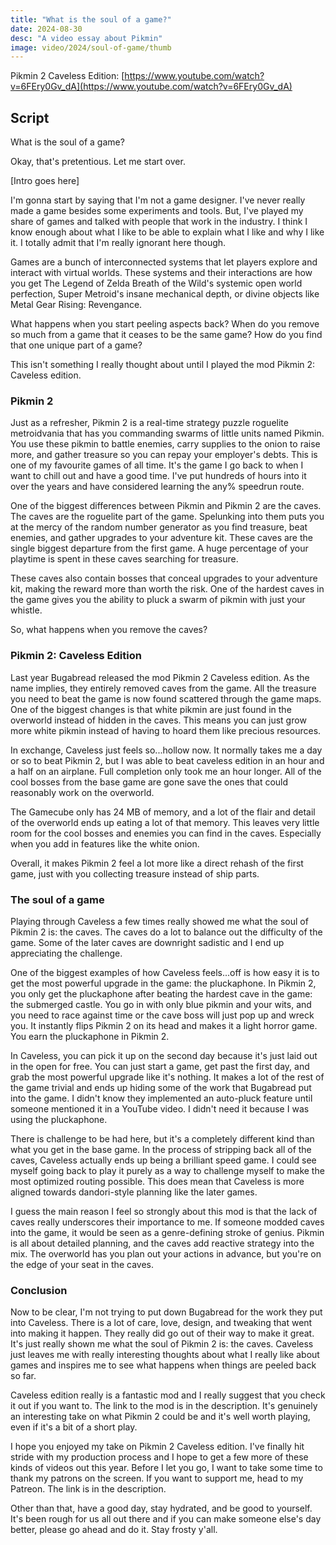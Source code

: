 ```yaml
---
title: "What is the soul of a game?"
date: 2024-08-30
desc: "A video essay about Pikmin"
image: video/2024/soul-of-game/thumb
---
```


<div className="my-4">
  <XeblogVideo path="video/2024/soul-of-game" />
</div>

Pikmin 2 Caveless Edition: [https://www.youtube.com/watch?v=6FEry0Gv_dA](https://www.youtube.com/watch?v=6FEry0Gv_dA)

## Script

What is the soul of a game?

Okay, that's pretentious. Let me start over.

[Intro goes here]

I'm gonna start by saying that I'm not a game designer. I've never really made a game besides some experiments and tools. But, I've played my share of games and talked with people that work in the industry. I think I know enough about what I like to be able to explain what I like and why I like it. I totally admit that I'm really ignorant here though.

Games are a bunch of interconnected systems that let players explore and interact with virtual worlds. These systems and their interactions are how you get The Legend of Zelda Breath of the Wild's systemic open world perfection, Super Metroid's insane mechanical depth, or divine objects like Metal Gear Rising: Revengance.

What happens when you start peeling aspects back? When do you remove so much from a game that it ceases to be the same game? How do you find that one unique part of a game?

This isn't something I really thought about until I played the mod Pikmin 2: Caveless edition.

### Pikmin 2

Just as a refresher, Pikmin 2 is a real-time strategy puzzle roguelite metroidvania that has you commanding swarms of little units named Pikmin. You use these pikmin to battle enemies, carry supplies to the onion to raise more, and gather treasure so you can repay your employer's debts. This is one of my favourite games of all time. It's the game I go back to when I want to chill out and have a good time. I've put hundreds of hours into it over the years and have considered learning the any% speedrun route.

One of the biggest differences between Pikmin and Pikmin 2 are the caves. The caves are the roguelite part of the game. Spelunking into them puts you at the mercy of the random number generator as you find treasure, beat enemies, and gather upgrades to your adventure kit. These caves are the single biggest departure from the first game. A huge percentage of your playtime is spent in these caves searching for treasure.

These caves also contain bosses that conceal upgrades to your adventure kit, making the reward more than worth the risk. One of the hardest caves in the game gives you the ability to pluck a swarm of pikmin with just your whistle.

So, what happens when you remove the caves?

### Pikmin 2: Caveless Edition

Last year Bugabread released the mod Pikmin 2 Caveless edition. As the name implies, they entirely removed caves from the game. All the treasure you need to beat the game is now found scattered through the game maps. One of the biggest changes is that white pikmin are just found in the overworld instead of hidden in the caves. This means you can just grow more white pikmin instead of having to hoard them like precious resources.

In exchange, Caveless just feels so...hollow now. It normally takes me a day or so to beat Pikmin 2, but I was able to beat caveless edition in an hour and a half on an airplane. Full completion only took me an hour longer. All of the cool bosses from the base game are gone save the ones that could reasonably work on the overworld.

The Gamecube only has 24 MB of memory, and a lot of the flair and detail of the overworld ends up eating a lot of that memory. This leaves very little room for the cool bosses and enemies you can find in the caves. Especially when you add in features like the white onion.

Overall, it makes Pikmin 2 feel a lot more like a direct rehash of the first game, just with you collecting treasure instead of ship parts.

### The soul of a game

Playing through Caveless a few times really showed me what the soul of Pikmin 2 is: the caves. The caves do a lot to balance out the difficulty of the game. Some of the later caves are downright sadistic and I end up appreciating the challenge.

One of the biggest examples of how Caveless feels...off is how easy it is to get the most powerful upgrade in the game: the pluckaphone. In Pikmin 2, you only get the pluckaphone after beating the hardest cave in the game: the submerged castle. You go in with only blue pikmin and your wits, and you need to race against time or the cave boss will just pop up and wreck you. It instantly flips Pikmin 2 on its head and makes it a light horror game. You earn the pluckaphone in Pikmin 2.

In Caveless, you can pick it up on the second day because it's just laid out in the open for free. You can just start a game, get past the first day, and grab the most powerful upgrade like it's nothing. It makes a lot of the rest of the game trivial and ends up hiding some of the work that Bugabread put into the game. I didn't know they implemented an auto-pluck feature until someone mentioned it in a YouTube video. I didn't need it because I was using the pluckaphone.

There is challenge to be had here, but it's a completely different kind than what you get in the base game. In the process of stripping back all of the caves, Caveless actually ends up being a brilliant speed game. I could see myself going back to play it purely as a way to challenge myself to make the most optimized routing possible. This does mean that Caveless is more aligned towards dandori-style planning like the later games.

I guess the main reason I feel so strongly about this mod is that the lack of caves really underscores their importance to me. If someone modded caves into the game, it would be seen as a genre-defining stroke of genius. Pikmin is all about detailed planning, and the caves add reactive strategy into the mix. The overworld has you plan out your actions in advance, but you're on the edge of your seat in the caves.

### Conclusion

Now to be clear, I'm not trying to put down Bugabread for the work they put into Caveless. There is a lot of care, love, design, and tweaking that went into making it happen. They really did go out of their way to make it great. It's just really shown me what the soul of Pikmin 2 is: the caves. Caveless just leaves me with really interesting thoughts about what I really like about games and inspires me to see what happens when things are peeled back so far.

Caveless edition really is a fantastic mod and I really suggest that you check it out if you want to. The link to the mod is in the description. It's genuinely an interesting take on what Pikmin 2 could be and it's well worth playing, even if it's a bit of a short play.

I hope you enjoyed my take on Pikmin 2 Caveless edition. I've finally hit stride with my production process and I hope to get a few more of these kinds of videos out this year. Before I let you go, I want to take some time to thank my patrons on the screen. If you want to support me, head to my Patreon. The link is in the description.

Other than that, have a good day, stay hydrated, and be good to yourself. It's been rough for us all out there and if you can make someone else's day better, please go ahead and do it. Stay frosty y'all.
